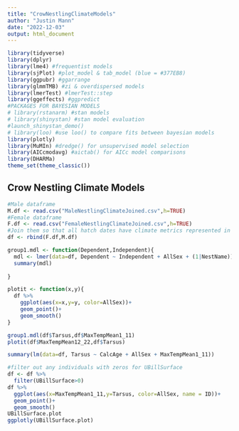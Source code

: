 ```yaml
---
title: "CrowNestlingClimateModels"
author: "Justin Mann"
date: "2022-12-03"
output: html_document
---
```

```r
library(tidyverse)
library(dplyr)
library(lme4) #frequentist models  
library(sjPlot) #plot_model & tab_model (blue = #377EB8)
library(ggpubr) #ggarrange
library(glmmTMB) #zi & overdispersed models
library(lmerTest) #lmerTest::step
library(ggeffects) #ggpredict
#PACKAGES FOR BAYESIAN MODELS
# library(rstanarm) #stan models
# library(shinystan) #stan model evaluation
#launch_shinystan_demo()
# library(loo) #use loo() to compare fits between bayesian models
library(plotly)
library(MuMIn) #dredge() for unsupervised model selection
library(AICcmodavg) #aictab() for AICc model comparisons
library(DHARMa)
theme_set(theme_classic())
```


## Crow Nestling Climate Models 


```r
#Male dataframe
M.df <- read.csv("MaleNestlingClimateJoined.csv",h=TRUE)
#Female dataframe
F.df <- read.csv("FemaleNestlingClimateJoined.csv",h=TRUE)
#Join them so that all hatch dates have climate metrics represented in the PCA
df <- rbind(F.df,M.df)
```


```r
group1.mdl <- function(Dependent,Independent){
  mdl <- lmer(data=df, Dependent ~ Independent + AllSex + (1|NestName))
  summary(mdl)
  
}
```


```r
plotit <- function(x,y){
  df %>% 
    ggplot(aes(x=x,y=y, color=AllSex))+
    geom_point()+
    geom_smooth()
}
```

```r
group1.mdl(df$Tarsus,df$MaxTempMean1_11)
plotit(df$MaxTempMean12_22,df$Tarsus)
```
```r
summary(lm(data=df, Tarsus ~ CalcAge + AllSex + MaxTempMean1_11))
```








```r
#filter out any individuals with zeros for UBillSurface
df <- df %>% 
  filter(UBillSurface>0)
df %>% 
  ggplot(aes(x=MaxTempMean1_11,y=Tarsus, color=AllSex, name = ID))+
  geom_point()+
  geom_smooth()
UBillSurface.plot
ggplotly(UBillSurface.plot)
```

